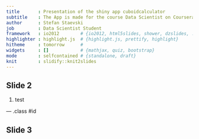 ```yaml
---
title       : Presentation of the shiny app cuboidcalculator
subtitle    : The App is made for the course Data Scientist on Coursera
author      : Stefan Staevski
job         : Data Scientist Student
framework   : io2012        # {io2012, html5slides, shower, dzslides, ...}
highlighter : highlight.js  # {highlight.js, prettify, highlight}
hitheme     : tomorrow      # 
widgets     : []            # {mathjax, quiz, bootstrap}
mode        : selfcontained # {standalone, draft}
knit        : slidify::knit2slides
---
```

## Slide 2

1. test

--- .class #id 

## Slide 3




